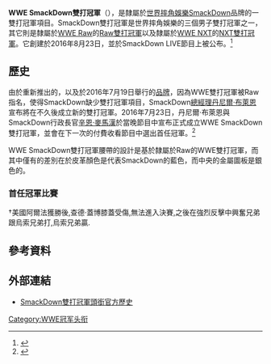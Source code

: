 {{Infobox championship
| 冠軍名稱          = WWE SmackDown雙打冠軍
| 圖像              =
| 圖像大小          = 250px
| 圖像說明          = WWE SmackDown雙打冠軍腰帶
| 現任冠軍王者      = [[烏索兄弟|烏索兄弟]]
| 勝利日期          = 2021年7月18日
| 隸屬於            =[[世界摔角娛樂|WWE]][[SmackDown_LIVE|SmackDown]]
| 創建日期          = 2016年8月23日
| 最多勝利次數保持人=
| 首任冠軍          = [[希斯·史雷特|希斯·史雷特]]和{{tsl|en|Rhyno|Rhyno}}
| 最長連任時間保持人=
| 最短連任時間保持人=
| 最年長冠軍王者    = [[辛恩·麥馬漢|辛恩·麥馬漢]]（{{age in years and days|1970|01|15|2019|01|27}}）
| 最年輕冠軍王者    = {{tsl|en|Jason Jordan|傑森·喬丹}}（{{age in years and days|1988|09|28|2016|12|27}}）
| 最重冠軍王者      =
| 最輕冠軍王者      =
| 舊時名稱          =
| 舊時設計          =
}}

'''WWE SmackDown雙打冠軍'''（{{lang-en|'''WWE SmackDown Tag Team Championship'''}}），是隸屬於[[世界摔角娛樂|世界摔角娛樂]][[SmackDown_LIVE|SmackDown]]品牌的一雙打冠軍項目。SmackDown雙打冠軍是世界摔角娛樂的三個男子雙打冠軍之一，其它則是隸屬於[[WWE_Raw|WWE Raw]]的[[Raw雙打冠軍|Raw雙打冠軍]]以及隸屬於[[WWE_NXT|WWE NXT]]的[[NXT雙打冠軍|NXT雙打冠軍]]。它創建於2016年8月23日，並於SmackDown LIVE節目上被公布。<ref>{{cite web|last1=Martin|first1=Adam|title=Daniel Bryan to reveal two new championships exclusive to Smackdown Live tonight from Connecticut|url=http://www.wrestleview.com/wwe-news/66258-daniel-bryan-reveal-two-new-championships-exclusive-smackdown-live-tonight-connecticut/|website=wrestleview.com|accessdate= 2016-08-23|archive-date=2016-08-25|archive-url=https://web.archive.org/web/20160825185849/http://www.wrestleview.com/wwe-news/66258-daniel-bryan-reveal-two-new-championships-exclusive-smackdown-live-tonight-connecticut/|dead-url=no}}</ref>

== 歷史 ==
由於重新推出的{{link-en|WWE品牌延伸|WWE brand extension|品牌延伸}}，以及於2016年7月19日舉行的[[品牌|品牌]]{{link-en|2016年世界摔角娛樂選秀|2016 WWE draft|選秀}}，因為WWE雙打冠軍{{link-en|嶄新之日|The New Day (wrestling)}}被Raw指名，使得SmackDown缺少雙打冠軍項目，SmackDown[[總經理|總經理]][[丹尼爾·布萊恩|丹尼爾·布萊恩]]宣布將在不久後成立新的雙打冠軍。2016年7月23日，丹尼爾·布萊恩與SmackDown行政長官[[辛恩·麥馬漢|辛恩·麥馬漢]]於當晚節目中宣布正式成立WWE SmackDown雙打冠軍，並會在下一次的付費收看節目{{link-en|強烈反擊|Backlash (2016)}}中選出首任冠軍。<ref name="Smackdown08232016">{{cite web|last1=Parks|first1=Greg|title=8/23 WWE Smackdown LIVE – Parks’s Complete, Real-Time Report|url=http://www.pwtorch.com/site/2016/08/23/823-wwe-smackdown-live-parkss-complete-real-time-report/|work=Pro Wrestling Torch|accessdate= 2016-08-23|archive-date=2016-09-04|archive-url=https://web.archive.org/web/20160904121047/http://www.pwtorch.com/site/2016/08/23/823-wwe-smackdown-live-parkss-complete-real-time-report/|dead-url=no}}</ref>

WWE SmackDown雙打冠軍腰帶的設計是基於隸屬於Raw的WWE雙打冠軍，而其中僅有的差別在於皮革顏色是代表SmackDown的藍色，而中央的金屬圖板是銀色的。

=== 首任冠軍比賽 ===
{{8TeamBracket-NoSeeds
|RD1='''八強賽'''<br><small>''[[WWE_SmackDown|SmackDown]]'' (8/23, 8/30)<ref name="Smackdown08232016"/>
|RD2='''準決賽'''<br><small>''SmackDown'' (9/6)</small>
|RD3='''決賽'''<br><small>{{link-en|強烈反擊|Backlash (2016)}} (9/11)</small>
|team-width=
|score-width=
|RD1-team1='''[[烏索兄弟|烏索兄弟]]<br>{{small|(吉米·烏索、傑·烏索)}}'''
|RD1-score1=晉級
|RD1-team2=[[基督升天|基督升天]]<br>{{small|([[康納·歐布萊恩_(摔角手)|康納·歐布萊恩]]、[[瑞克·維克托|瑞克·維克托]])}}
|RD1-score2=
|RD1-team3='''{{link-en|美國阿爾法|American Alpha}}<br>{{small|({{link-en|傑森·喬丹 (摔角手)|Jason Jordan (wrestler)|傑森·喬丹}}、{{link-en|查德·蓋博|Chad Gable}})}}'''
|RD1-score3=晉級
|RD1-team4=普立茲哥<br>{{small|({{link-en|泰勒·普立茲|Tyler Breeze}}、[[梵旦哥|梵旦哥]])}}
|RD1-score4=
|RD1-team5={{link-en|興奮兄弟|The Hype Bros}}<br>{{small|([[塞克·萊德|塞克·萊德]]、{{link-en|魔力羅力|Mojo Rawley}})}}
|RD1-score5=晉級
|RD1-team6={{link-en|歌舞演員|The Vaudevillains}}<br>{{small|({{link-en|艾登·英格力|Aiden English}}、{{link-en|賽門·高奇|Simon Gotch}})}}
|RD1-score6= 
|RD1-team7= {{link-en|犀牛 (摔角手)|Rhino (wrestler)|犀牛}}、[[希斯·史雷特|希斯·史雷特]]
|RD1-score7=晉級
|RD1-team8=The Headbangers
|RD1-score8=
|RD2-team1=烏索兄弟
|RD2-score1=
|RD2-team2=美國阿爾法†
|RD2-score2=晉級
|RD2-team3={{link-en|犀牛 (摔角手)|Rhino (wrestler)|犀牛}}、[[希斯·史雷特|希斯·史雷特]]
|RD2-score3=晉級
|RD2-team4={{link-en|興奮兄弟|The Hype Bros}}<br>{{small|([[塞克·萊德|塞克·萊德]]、{{link-en|魔力羅力|Mojo Rawley}})}}
|RD2-score4=
|RD3-team1=烏索兄弟†
|RD3-score1=
|RD3-team2={{link-en|犀牛 (摔角手)|Rhino (wrestler)|犀牛}}、[[希斯·史雷特|希斯·史雷特]]
|RD3-score2=嬴家
}}
†美國阿爾法獲勝後,查德·蓋博膝蓋受傷,無法進入決賽,之後在強烈反擊中興奮兄弟跟烏索兄弟打,烏索兄弟贏.

== 參考資料 ==
<references/>

== 外部連結 ==
* [http://www.wwe.com/classics/titlehistory/smackdown-tag-team-championships SmackDown雙打冠軍頭銜官方歷史] {{Wayback|url=http://www.wwe.com/classics/titlehistory/smackdown-tag-team-championships |date=20161226121926 }}{{en}}

{{WWE冠軍列表|WWE SmackDown雙打冠軍}}

[[Category:WWE冠军头衔|Category:WWE冠军头衔]]